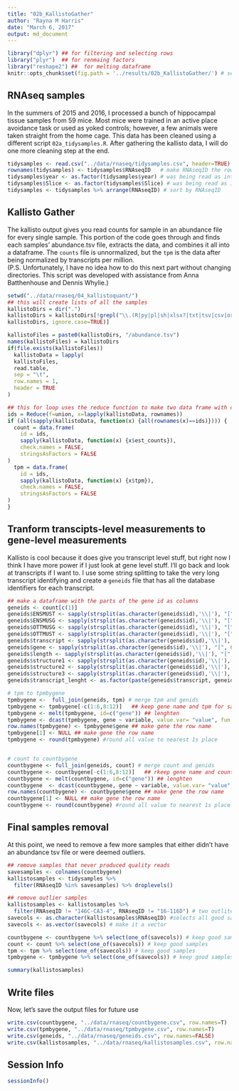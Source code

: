 ```yaml
---
title: "02b_KallistoGather"
author: "Rayna M Harris"
date: "March 6, 2017"
output: md_document
---
```

  
```r
library("dplyr") ## for filtering and selecting rows
library("plyr")  ## for renmaing factors
library("reshape2") ##  for melting dataframe
knitr::opts_chunk$set(fig.path = '../results/02b_KallistoGather/') # set output file for figures 
```

## RNAseq samples
In the summers of 2015 and 2016, I processed a bunch of hippocampal tissue samples from 59 mice. Most mice were trained in an active place avoidance task or used as yoked controls; however, a few animals were taken straight from the home cage. This data has been cleaned using a different script `02a_tidysamples.R`. After gathering the kallisto data, I will do one more cleaning step at the end.

```r
tidysamples <- read.csv("../data/rnaseq/tidysamples.csv", header=TRUE)
rownames(tidysamples) <- tidysamples$RNAseqID   # make RNAseqID the row name
tidysamples$year <- as.factor(tidysamples$year) # was being read as intger
tidysamples$Slice <- as.factor(tidysamples$Slice) # was being read as intger
tidysamples <- tidysamples %>% arrange(RNAseqID) # sort by RNAseqID
```

## Kallisto Gather

The kallisto output gives you read counts for sample in an abundance file for every single sample. This portion of the code goes through and finds each samples' abundance.tsv file, extracts the data, and combines it all into a dataframe. The `counts` file is unnormalized, but the `tpm` is the data after being normalized by transcripts per million.  
(P.S. Unfortunately, I have no idea how to do this next part without changing directories. This script was developed with assistance from Anna Batthenhouse and Dennis Whylie.)

```r
setwd("../data/rnaseq/04_kallistoquant/")
## this will create lists of all the samples
kallistoDirs = dir(".")
kallistoDirs = kallistoDirs[!grepl("\\.(R|py|pl|sh|xlsx?|txt|tsv|csv|org|md|obo|png|jpg|pdf)$",
kallistoDirs, ignore.case=TRUE)]

kallistoFiles = paste0(kallistoDirs, "/abundance.tsv")
names(kallistoFiles) = kallistoDirs
if(file.exists(kallistoFiles))
  kallistoData = lapply(
  kallistoFiles,
  read.table,
  sep = "\t",
  row.names = 1,
  header = TRUE
)

## this for loop uses the reduce function to make two data frame with counts or tpm from all the samples
ids = Reduce(f=union, x=lapply(kallistoData, rownames))
if (all(sapply(kallistoData, function(x) {all(rownames(x)==ids)}))) {
  count = data.frame(
    id = ids,
    sapply(kallistoData, function(x) {x$est_counts}),
    check.names = FALSE,
    stringsAsFactors = FALSE
)
  tpm = data.frame(
    id = ids,
    sapply(kallistoData, function(x) {x$tpm}),
    check.names = FALSE,
    stringsAsFactors = FALSE
)
}
```

## Tranform transcipts-level measurements to gene-level measurements

Kallisto is cool because it does give you transcript level stuff, but right now I think I have more power if I just look at gene level stuff. I'll go back and look at transcripts if I want to. I use some string splitting to take the very long transcript identifying and create a `geneids` file that has all the database identifiers for each transcript.


```r
## make a dataframe with the parts of the gene id as columns
geneids <- count[c(1)] 
geneids$ENSMUST <- sapply(strsplit(as.character(geneids$id),'\\|'), "[", 1)
geneids$ENSMUSG <- sapply(strsplit(as.character(geneids$id),'\\|'), "[", 2)
geneids$OTTMUSG <- sapply(strsplit(as.character(geneids$id),'\\|'), "[", 3)
geneids$OTTMUST <- sapply(strsplit(as.character(geneids$id),'\\|'), "[", 4)
geneids$transcript <- sapply(strsplit(as.character(geneids$id),'\\|'), "[", 5)
geneids$gene <- sapply(strsplit(as.character(geneids$id),'\\|'), "[", 6)
geneids$length <- sapply(strsplit(as.character(geneids$id),'\\|'), "[", 7)
geneids$structure1 <- sapply(strsplit(as.character(geneids$id),'\\|'), "[", 8)
geneids$structure2 <- sapply(strsplit(as.character(geneids$id),'\\|'), "[", 9)
geneids$structure3 <- sapply(strsplit(as.character(geneids$id),'\\|'), "[", 10)
geneids$transcript_lenght <- as.factor(paste(geneids$transcript, geneids$length, sep="_"))

# tpm to tpmbygene
tpmbygene <-  full_join(geneids, tpm) # merge tpm and genids
tpmbygene <- tpmbygene[-c(1:6,8:12)]   ## keep gene name and tpm for samples)
tpmbygene <- melt(tpmbygene, id=c("gene")) ## lenghten 
tpmbygene <- dcast(tpmbygene, gene ~ variable, value.var= "value", fun.aggregate=mean) #then widen by sum
row.names(tpmbygene) <- tpmbygene$gene ## make gene the row name
tpmbygene[1] <- NULL ## make gene the row name
tpmbygene <- round(tpmbygene) #round all value to nearest 1s place


# count to countbygene
countbygene <- full_join(geneids, count) # merge count and genids
countbygene <- countbygene[-c(1:6,8:12)]   ## rkeep gene name and counts for samples)
countbygene <- melt(countbygene, id=c("gene")) ## lenghten 
countbygene  <- dcast(countbygene, gene ~ variable, value.var= "value", fun.aggregate=mean) #then widen by sum
row.names(countbygene) <- countbygene$gene ## make gene the row name
countbygene[1] <- NULL ## make gene the row name
countbygene <- round(countbygene) #round all value to nearest 1s place
```

## Final samples removal
At this point, we need to remove a few more samples that either didn't have an abundance tsv file or were deemed outliers.

```r
## remove samples that never produced quality reads
savesamples <- colnames(countbygene)
kallistosamples <- tidysamples %>%
  filter(RNAseqID %in% savesamples) %>% droplevels()

## remove outlier samples
kallistosamples <- kallistosamples %>%
  filter(RNAseqID != "146C-CA3-4", RNAseqID != "16-116D") # two outliters
savecols <- as.character(kallistosamples$RNAseqID) #selects all good samples
savecols <- as.vector(savecols) # make it a vector

countbygene <- countbygene %>% select(one_of(savecols)) # keep good samples
count <- count %>% select(one_of(savecols)) # keep good samples
tpm <- tpm %>% select(one_of(savecols)) # keep good samples
tpmbygene <- tpmbygene %>% select(one_of(savecols)) # keep good samples

summary(kallistosamples)
```

## Write files 
Now, let's save the output files for future use
```r
write.csv(countbygene, "../data/rnaseq/countbygene.csv", row.names=T)
write.csv(tpmbygene, "../data/rnaseq/tpmbygene.csv", row.names=T)
write.csv(geneids, "../data/rnaseq/geneids.csv", row.names=FALSE)
write.csv(kallistosamples, "../data/rnaseq/kallistosamples.csv", row.names=FALSE)
```

## Session Info
```r
sessionInfo()
```